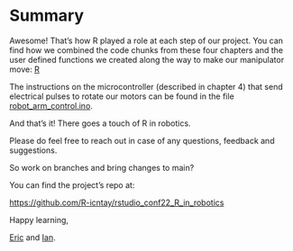 # Summary

Awesome! That's how R played a role at each step of our project. You can find how we combined the code chunks from these four chapters and the user defined functions we created along the way to make our manipulator move: [R](https://github.com/R-icntay/rstudio_conf22_R_in_robotics/tree/main/R)

The instructions on the microcontroller (described in chapter 4) that send electrical pulses to rotate our motors can be found in the file [robot_arm_control.ino](https://github.com/R-icntay/rstudio_conf22_R_in_robotics/blob/main/arduino_code/robot_arm_control.ino).

And that's it! There goes a touch of R in robotics.

Please do feel free to reach out in case of any questions, feedback and suggestions.

So work on branches and bring changes to main?

::: callout-note
You can find the project's repo at:

<https://github.com/R-icntay/rstudio_conf22_R_in_robotics>
:::

Happy learning,

[Eric](https://twitter.com/ericntay) and [Ian](https://twitter.com/Entity_4004).
